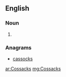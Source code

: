 ==English==

===Noun ===
{{en-noun|?}}

# {{plural of|Cossack|lang=en}}

===Anagrams===
* [[cassocks#English|cassocks]]

[[ar:Cossacks]]
[[mg:Cossacks]]
